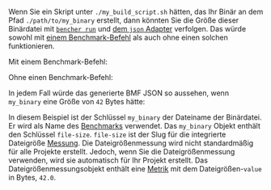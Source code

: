 
Wenn Sie ein Skript unter `./my_build_script.sh` hätten, das Ihr Binär an dem Pfad `./path/to/my_binary` erstellt,
dann könnten Sie die Größe dieser Binärdatei mit
<code><a href="/de/docs/explanation/bencher-run/">bencher run</a></code>
und [dem `json` Adapter][json adapter] verfolgen.
Das würde sowohl mit [einem Benchmark-Befehl][bencher run] als auch ohne einen solchen funktionieren.

Mit einem Benchmark-Befehl:
<CmdExample />

Ohne einen Benchmark-Befehl:
<NoCmdExample />

In jedem Fall würde das generierte BMF JSON so aussehen,
wenn `my_binary` eine Größe von `42` Bytes hätte:

<JsonExample />

In diesem Beispiel ist der Schlüssel `my_binary` der Dateiname der Binärdatei.
Er wird als Name des [Benchmarks][benchmark] verwendet.
Das `my_binary` Objekt enthält den Schlüssel `file-size`.
`file-size` ist der Slug für die integrierte Dateigröße [Messung][measure].
Die Dateigrößenmessung wird nicht standardmäßig für alle Projekte erstellt.
Jedoch, wenn Sie die Dateigrößenmessung verwenden,
wird sie automatisch für Ihr Projekt erstellt.
Das Dateigrößenmessungsobjekt enthält eine [Metrik][metric]
mit dem Dateigrößen-`value` in Bytes, `42.0`.

[json adapter]: /de/docs/explanation/adapters/#-json
[bencher run]: /de/docs/explanation/bencher-run/#benchmark-command

[benchmark]: /de/docs/explanation/benchmarking/#benchmarks
[measure]: /de/docs/explanation/benchmarking/#measures
[metric]: /de/docs/explanation/benchmarking/#metrics